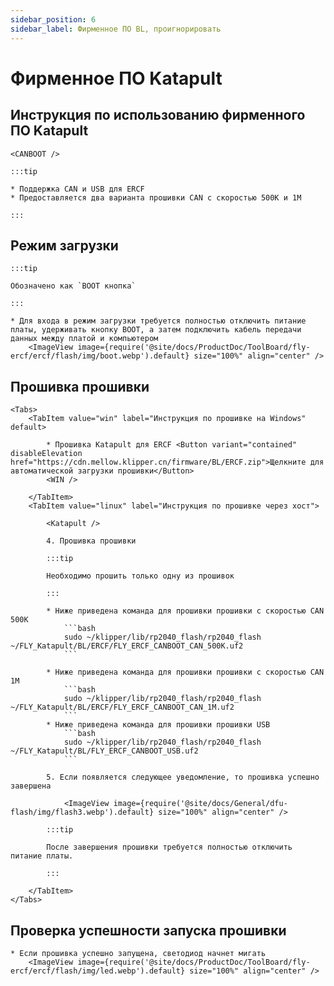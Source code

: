 ```yaml
---
sidebar_position: 6
sidebar_label: Фирменное ПО BL, проигнорировать
---
```







# Фирменное ПО Katapult

## Инструкция по использованию фирменного ПО Katapult

    <CANBOOT />

    :::tip

    * Поддержка CAN и USB для ERCF
    * Предоставляется два варианта прошивки CAN с скоростью 500K и 1M

    :::

## Режим загрузки

    :::tip

    Обозначено как `BOOT кнопка`

    :::

    * Для входа в режим загрузки требуется полностью отключить питание платы, удерживать кнопку BOOT, а затем подключить кабель передачи данных между платой и компьютером
        <ImageView image={require('@site/docs/ProductDoc/ToolBoard/fly-ercf/ercf/flash/img/boot.webp').default} size="100%" align="center" />

## Прошивка прошивки
    <Tabs>
        <TabItem value="win" label="Инструкция по прошивке на Windows" default>
        
            * Прошивка Katapult для ERCF <Button variant="contained" disableElevation href="https://cdn.mellow.klipper.cn/firmware/BL/ERCF.zip">Щелкните для автоматической загрузки прошивки</Button>
            <WIN />
            
        </TabItem>
        <TabItem value="linux" label="Инструкция по прошивке через хост">
            
            <Katapult />

            4. Прошивка прошивки

            :::tip

            Необходимо прошить только одну из прошивок

            :::

            * Ниже приведена команда для прошивки прошивки с скоростью CAN 500K
                ```bash
                sudo ~/klipper/lib/rp2040_flash/rp2040_flash ~/FLY_Katapult/BL/ERCF/FLY_ERCF_CANBOOT_CAN_500K.uf2
                ```
                       
            * Ниже приведена команда для прошивки прошивки с скоростью CAN 1M
                ```bash
                sudo ~/klipper/lib/rp2040_flash/rp2040_flash ~/FLY_Katapult/BL/ERCF/FLY_ERCF_CANBOOT_CAN_1M.uf2
                ```
            * Ниже приведена команда для прошивки прошивки USB
                ```bash
                sudo ~/klipper/lib/rp2040_flash/rp2040_flash ~/FLY_Katapult/BL/FLY_ERCF_CANBOOT_USB.uf2
                ```

            5. Если появляется следующее уведомление, то прошивка успешно завершена

                <ImageView image={require('@site/docs/General/dfu-flash/img/flash3.webp').default} size="100%" align="center" />

            :::tip

            После завершения прошивки требуется полностью отключить питание платы.

            :::

        </TabItem>
    </Tabs>

## Проверка успешности запуска прошивки

    * Если прошивка успешно запущена, светодиод начнет мигать
        <ImageView image={require('@site/docs/ProductDoc/ToolBoard/fly-ercf/ercf/flash/img/led.webp').default} size="100%" align="center" />
